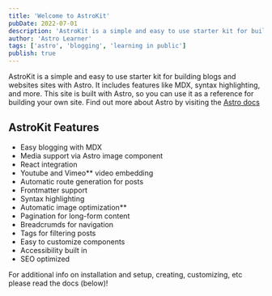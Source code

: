 ```yaml
---
title: 'Welcome to AstroKit'
pubDate: 2022-07-01
description: 'AstroKit is a simple and easy to use starter kit for building building accessible websites with Astro.'
author: 'Astro Learner'
tags: ['astro', 'blogging', 'learning in public']
publish: true
---
```


AstroKit is a simple and easy to use starter kit for building blogs and websites sites with Astro. It includes features like MDX, syntax highlighting, and more. This site is built with Astro, so you can use it as a reference for building your own site. Find out more about Astro by visiting the [Astro docs](https://docs.astro.build/)

## AstroKit Features

- Easy blogging with MDX
- Media support via Astro image component
- React integration
- Youtube and Vimeo\*\* video embedding
- Automatic route generation for posts
- Frontmatter support
- Syntax highlighting
- Automatic image optimization\*\*
- Pagination for long-form content
- Breadcrumds for navigation
- Tags for filtering posts
- Easy to customize components
- Accessibility built in
- SEO optimized

For additional info on installation and setup, creating, customizing, etc please read the docs (below)!
